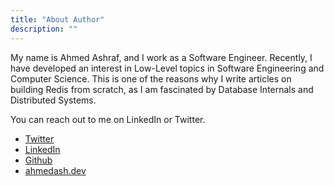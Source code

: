 ```yaml
---
title: "About Author"
description: ""
---
```

My name is Ahmed Ashraf, and I work as a Software Engineer. Recently, I have developed an interest in Low-Level topics in Software Engineering and Computer Science. This is one of the reasons why I write articles on building Redis from scratch, as I am fascinated by Database Internals and Distributed Systems.

You can reach out to me on LinkedIn or Twitter.

- [Twitter](https://twitter.com/ahmedash95)
- [LinkedIn](https://www.linkedin.com/in/ahmedash95/)
- [Github](https://github.com/ahmedash95)
- [ahmedash.dev](https://ahmedash.dev)
